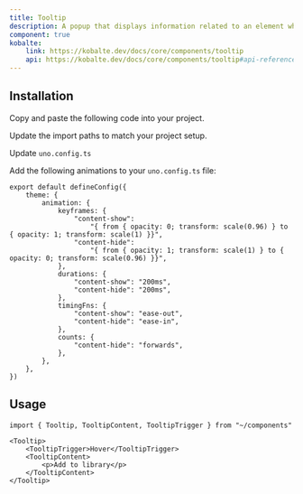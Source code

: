 ```yaml
---
title: Tooltip
description: A popup that displays information related to an element when the element receives keyboard focus or the mouse hovers over it.
component: true
kobalte:
    link: https://kobalte.dev/docs/core/components/tooltip
    api: https://kobalte.dev/docs/core/components/tooltip#api-reference
---
```


<ComponentExample src="/src/components/examples/tooltip/demo.tsx">
    <TooltipDemo />
</ComponentExample>

## Installation

<Steps>

<Step>Copy and paste the following code into your project.</Step>

<ComponentSource src="/src/components/ui/tooltip.tsx" />

<Step>Update the import paths to match your project setup.</Step>

<Step>Update `uno.config.ts`</Step>

Add the following animations to your `uno.config.ts` file:

```tsx title="uno.config.ts" {3-28}
export default defineConfig({
    theme: {
        animation: {
            keyframes: {
                "content-show":
                    "{ from { opacity: 0; transform: scale(0.96) } to { opacity: 1; transform: scale(1) }}",
                "content-hide":
                    "{ from { opacity: 1; transform: scale(1) } to { opacity: 0; transform: scale(0.96) }}",
            },
            durations: {
                "content-show": "200ms",
                "content-hide": "200ms",
            },
            timingFns: {
                "content-show": "ease-out",
                "content-hide": "ease-in",
            },
            counts: {
                "content-hide": "forwards",
            },
        },
    },
})
```

</Steps>

## Usage

```tsx
import { Tooltip, TooltipContent, TooltipTrigger } from "~/components"
```

```tsx
<Tooltip>
    <TooltipTrigger>Hover</TooltipTrigger>
    <TooltipContent>
        <p>Add to library</p>
    </TooltipContent>
</Tooltip>
```
